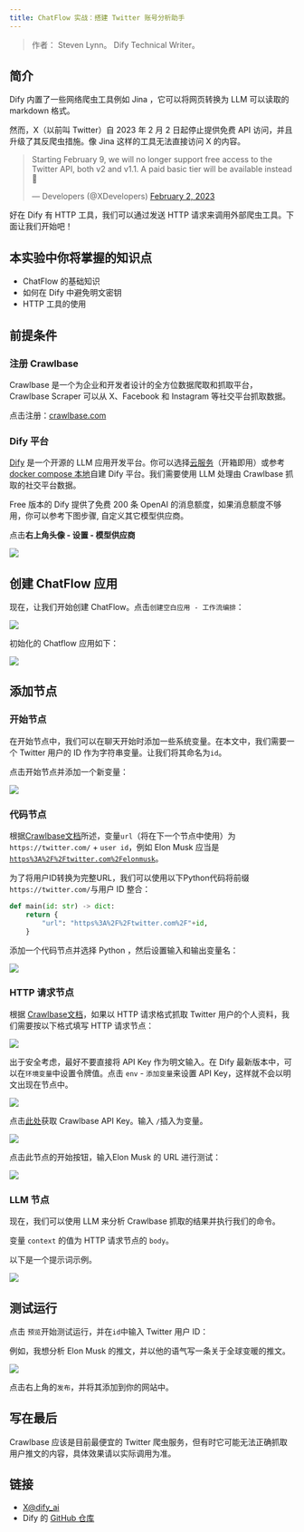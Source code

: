 ```yaml
---
title: ChatFlow 实战：搭建 Twitter 账号分析助手
---
```



> 作者： Steven Lynn。 Dify Technical Writer。

## 简介

Dify 内置了一些网络爬虫工具例如 Jina ，它可以将网页转换为 LLM 可以读取的 markdown 格式。

然而，X（以前叫 Twitter）自 2023 年 2 月 2 日起停止提供免费 API 访问，并且升级了其反爬虫措施。像 Jina 这样的工具无法直接访问 X 的内容。

> Starting February 9, we will no longer support free access to the Twitter API, both v2 and v1.1. A paid basic tier will be available instead 🧵
>
> — Developers (@XDevelopers) [February 2, 2023](https://twitter.com/XDevelopers/status/1621026986784337922?ref\_src=twsrc%5Etfw)

好在 Dify 有 HTTP 工具，我们可以通过发送 HTTP 请求来调用外部爬虫工具。下面让我们开始吧！

## 本实验中你将掌握的知识点

* ChatFlow 的基础知识
* 如何在 Dify 中避免明文密钥
* HTTP 工具的使用

## **前提条件**

### 注册 Crawlbase

Crawlbase 是一个为企业和开发者设计的全方位数据爬取和抓取平台，Crawlbase Scraper 可以从 X、Facebook 和 Instagram 等社交平台抓取数据。

点击注册：[crawlbase.com](https://crawlbase.com)

### Dify 平台

[Dify](https://cloud.dify.ai/) 是一个开源的 LLM 应用开发平台。你可以选择[云服务](https://cloud.dify.ai/)（开箱即用）或参考 [docker compose 本地](https://docs.dify.ai/getting-started/install-self-hosted)自建 Dify 平台。我们需要使用 LLM 处理由 Crawlbase 抓取的社交平台数据。

Free 版本的 Dify 提供了免费 200 条 OpenAI 的消息额度，如果消息额度不够用，你可以参考下图步骤, 自定义其它模型供应商。

点击**右上角头像 - 设置 - 模型供应商**

![](https://assets-docs.dify.ai/dify-enterprise-mintlify/zh_CN/workshop/intermediate/52f3f299b05ff94ee0421604dd810e35.png)

## 创建 ChatFlow 应用

现在，让我们开始创建 ChatFlow。点击`创建空白应用 - 工作流编排`：

![](https://assets-docs.dify.ai/dify-enterprise-mintlify/zh_CN/workshop/intermediate/82f9f17b80fb3755efff0a260c0aeb81.png)

初始化的 Chatflow 应用如下：

![](https://assets-docs.dify.ai/dify-enterprise-mintlify/zh_CN/workshop/intermediate/5e71089affe0d284e67388e47c92e324.png)

## 添加节点

### 开始节点

在开始节点中，我们可以在聊天开始时添加一些系统变量。在本文中，我们需要一个 Twitter 用户的 ID 作为字符串变量。让我们将其命名为`id`。

点击开始节点并添加一个新变量：

![](https://assets-docs.dify.ai/dify-enterprise-mintlify/zh_CN/workshop/intermediate/cb4bccf4ad0496c7b0dec18dcca738b6.png)

### 代码节点

根据[Crawlbase文档](https://crawlbase.com/docs/crawling-api/scrapers/#twitter-profile)所述，变量`url`（将在下一个节点中使用）为 `https://twitter.com/` + `user id`，例如 Elon Musk 应当是[`https%3A%2F%2Ftwitter.com%2Felonmusk`](https://twitter.com/elonmusk)。

为了将用户ID转换为完整URL，我们可以使用以下Python代码将前缀`https://twitter.com/`与用户 ID 整合：

```python
def main(id: str) -> dict:
    return {
        "url": "https%3A%2F%2Ftwitter.com%2F"+id,
    }
```

添加一个代码节点并选择 Python ，然后设置输入和输出变量名：

![](https://assets-docs.dify.ai/dify-enterprise-mintlify/zh_CN/workshop/intermediate/0a371db2f178f1ddd2f4355327630cc4.png)

### HTTP 请求节点

根据 [Crawlbase文档](https://crawlbase.com/docs/crawling-api/scrapers/#twitter-profile)，如果以 HTTP 请求格式抓取 Twitter 用户的个人资料，我们需要按以下格式填写 HTTP 请求节点：

![](https://assets-docs.dify.ai/dify-enterprise-mintlify/zh_CN/workshop/intermediate/ebb1a2bfd4f219d4184056009f9f30dc.png)

出于安全考虑，最好不要直接将 API Key 作为明文输入。在 Dify 最新版本中，可以在`环境变量`中设置令牌值。点击 `env` - `添加变量`来设置 API Key，这样就不会以明文出现在节点中。

![](https://assets-docs.dify.ai/dify-enterprise-mintlify/zh_CN/workshop/intermediate/e4a8de831404946ca91b6c06f31d0769.png)

点击[此处](https://crawlbase.com/dashboard/account/docs)获取 Crawlbase API Key。输入 `/`插入为变量。

![](https://assets-docs.dify.ai/dify-enterprise-mintlify/zh_CN/workshop/intermediate/f8c6cdb35b7a2b0565be663cf1e731ea.png)

点击此节点的开始按钮，输入Elon Musk 的 URL 进行测试：

![](https://assets-docs.dify.ai/dify-enterprise-mintlify/zh_CN/workshop/intermediate/257690ab83c3ad5515262a71ce228749.png)

### LLM 节点

现在，我们可以使用 LLM 来分析 Crawlbase 抓取的结果并执行我们的命令。

变量 `context` 的值为 HTTP 请求节点的 `body`。

以下是一个提示词示例。

![](https://assets-docs.dify.ai/dify-enterprise-mintlify/zh_CN/workshop/intermediate/8c51fbbe32e95c892a407f8d177fe86a.png)

## 测试运行

点击 `预览`开始测试运行，并在`id`中输入 Twitter 用户 ID：

例如，我想分析 Elon Musk 的推文，并以他的语气写一条关于全球变暖的推文。

![](https://assets-docs.dify.ai/dify-enterprise-mintlify/zh_CN/workshop/intermediate/835a01082e74723138d9f97bee0c6c4b.png)

点击右上角的`发布`，并将其添加到你的网站中。

## 写在最后

Crawlbase 应该是目前最便宜的 Twitter 爬虫服务，但有时它可能无法正确抓取用户推文的内容，具体效果请以实际调用为准。

## 链接

* [X@dify\_ai](https://x.com/dify\_ai)
* Dify 的 [GitHub 仓库](https://github.com/langgenius/dify)
